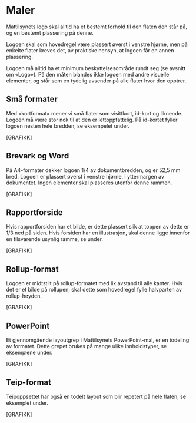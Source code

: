 
<Meta title="Profilering/Maler" />

# Maler

Mattilsynets logo skal alltid ha et bestemt forhold til den flaten den står på, og en bestemt plassering på denne.

Logoen skal som hovedregel være plassert øverst i venstre hjørne, men på enkelte flater kreves det, av praktiske hensyn, at logoen får en annen plassering.

Logoen må alltid ha et minimum beskyttelsesområde rundt seg (se avsnitt om «Logo»). På den måten blandes ikke logoen med andre visuelle elementer, og står som en tydelig avsender på alle flater hvor den opptrer.

## Små formater
Med «kortformat» mener vi små flater som visittkort, id-kort og liknende. Logoen må være stor nok til at den er lettoppfattelig. På id-kortet fyller logoen nesten hele bredden, se eksempelet under.

[GRAFIKK]

## Brevark og Word
På A4-formater dekker logoen 1/4 av dokumentbredden, og er 52,5 mm bred. Logoen er plassert øverst i venstre hjørne, i yttermargen av dokumentet. Ingen elementer skal plasseres utenfor denne rammen. 

[GRAFIKK]

## Rapportforside
Hvis rapportforsiden har et bilde, er dette plassert slik at toppen av dette er 1/3 ned på siden. Hvis forsiden har en illustrasjon, skal denne ligge innenfor en tilsvarende usynlig ramme, se under.

[GRAFIKK]

## Rollup-format
Logoen er midtstilt på rollup-formatet med lik avstand til alle kanter. Hvis det er et bilde på rollupen, skal dette som hovedregel fylle halvparten av rollup-høyden.

[GRAFIKK]

## PowerPoint
Et gjennomgående layoutgrep i Mattilsynets PowerPoint-mal, er en todeling av formatet. Dette grepet brukes på mange ulike innholdstyper, se eksemplene under.

[GRAFIKK]

## Teip-format
Teipoppsettet har også en todelt layout som blir repetert på hele flaten, se eksemplet under.

[GRAFIKK]